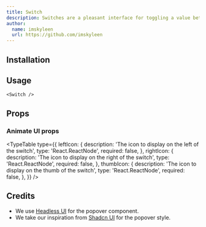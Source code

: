 ```yaml
---
title: Switch
description: Switches are a pleasant interface for toggling a value between two states, and offer the same semantics and keyboard navigation as native checkbox elements.
author:
  name: imskyleen
  url: https://github.com/imskyleen
---
```


<ComponentPreview name="headless-switch-demo" />

## Installation

<ComponentInstallation name="headless-switch" />

## Usage

```tsx
<Switch />
```

## Props

<div className="flex flex-row gap-x-3">
  <ExternalLink href="https://headlessui.com/react/switch" text="Docs" />
  <ExternalLink
    href="https://headlessui.com/react/switch#component-api"
    text="API Reference"
  />
</div>

### Animate UI props

<TypeTable
  type={{
    leftIcon: {
      description: 'The icon to display on the left of the switch',
      type: 'React.ReactNode',
      required: false,
    },
    rightIcon: {
      description: 'The icon to display on the right of the switch',
      type: 'React.ReactNode',
      required: false,
    },
    thumbIcon: {
      description: 'The icon to display on the thumb of the switch',
      type: 'React.ReactNode',
      required: false,
    },
  }}
/>

## Credits

- We use [Headless UI](https://headlessui.com/react/popover) for the popover component.
- We take our inspiration from [Shadcn UI](https://ui.shadcn.com/docs/components/popover) for the popover style.
